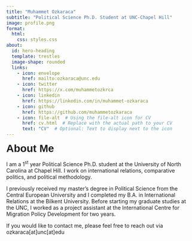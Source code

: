 ```yaml
---
title: "Muhammet Ozkaraca"
subtitle: "Political Science Ph.D. Student at UNC-Chapel Hill"
image: profile.png
format:
  html:
    css: styles.css
about:
  id: hero-heading
  template: trestles
  image-shape: rounded
  links:
    - icon: envelope
      href: mailto:ozkaraca@unc.edu
    - icon: twitter
      href: https://x.com/muhammetozkrca
    - icon: linkedin
      href: https://linkedin.com/in/muhammet-ozkaraca
    - icon: github
      href: https://github.com/muhammetozkaraca
    - icon: file-alt  # Using the file-alt icon for CV
      href: cv.html  # Replace with the actual path to your CV
      text: "CV"  # Optional: Text to display next to the icon
---
```


::: {#hero-heading}

::: {class="about-me"}

<span style="font-size: 28px; font-family: 'Geogrotesque Trial', sans-serif; "><strong>About Me</strong></span>

I am a 1<sup>st</sup> year Political Science Ph.D. student at the University of North Carolina at Chapel Hill. I work on international relations, comparative politics, and political methodology. 

I previously received my master’s degree in Political Science from the Central European University and I completed my B.A. in International Relations at the Bilkent University. Before starting my graduate studies at the UNC, I worked as a project assistant at the International Centre for Migration Policy Development for two years.

If you would like to contact me, please feel free to reach out via ozkaraca[at]unc[at]edu




:::

:::
